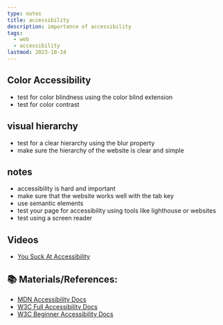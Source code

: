 ```yaml
---
type: notes
title: accessibility
description: importance of accessibility
tags:
  - web
  - accessibility
lastmod: 2023-10-24
---
```


## Color Accessibility

- test for color blindness using the color blind extension
- test for color contrast

## visual hierarchy

- test for a clear hierarchy using the blur property
- make sure the hierarchy of the website is clear and simple

## notes

- accessibility is hard and important
- make sure that the website works well with the tab key
- use semantic elements
- test your page for accessibility using tools like lighthouse or websites
- test using a screen reader

## Videos

- [You Suck At Accessibility](https://youtu.be/1A6SrPwmGpg?si=NMAx2puXuHWpBzgB)

## 📚 Materials/References:

- [MDN Accessibility Docs](https://developer.mozilla.org/en-US/docs/Web/Accessibility)
- [W3C Full Accessibility Docs](https://www.w3.org/WAI/standards-guidelines/)
- [W3C Beginner Accessibility Docs](https://www.w3.org/WAI/fundamentals/)
